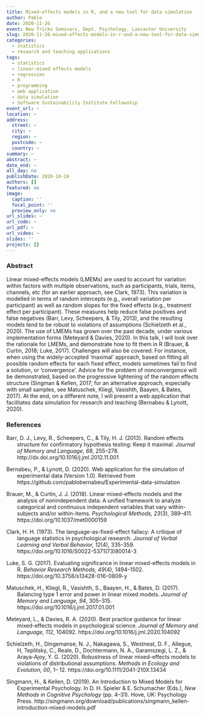 ```yaml
---
title: Mixed-effects models in R, and a new tool for data simulation
author: Pablo
date: 2020-11-26
event: New Tricks Seminars, Dept. Psychology, Lancaster University
slug: 2020-11-26-mixed-effects-models-in-r-and-a-new-tool-for-data-simulation
categories:
  - statistics
  - research and teaching applications
tags:
  - statistics
  - linear-mixed effects models
  - regression
  - R
  - programming
  - web application
  - data simulation
  - Software Sustainability Institute Fellowship
event_url: ~
location: ~
address:
  street: ~
  city: ~
  region: ~
  postcode: ~
  country: ~
summary: ~
abstract: ~
date_end: ~
all_day: no
publishDate: 2020-10-24
authors: []
featured: no
image:
  caption: ''
  focal_point: ''
  preview_only: no
url_slides: ~
url_code: ~
url_pdf: ~
url_video: ~
slides: ''
projects: []
---
```



### Abstract

Linear mixed-effects models (LMEMs) are used to account for variation within factors with multiple observations, such as participants, trials, items, channels, etc (for an earlier approach, see Clark, 1973). This variation is modelled in terms of random intercepts (e.g., overall variation per participant) as well as random slopes for the fixed effects (e.g., treatment effect per participant). These measures help reduce false positives and false negatives (Barr, Levy, Scheepers, & Tily, 2013), and the resulting models tend to be robust to violations of assumptions (Schielzeth et al., 2020). The use of LMEMs has grown over the past decade, under various implementation forms (Meteyard & Davies, 2020). In this talk, I will look over the rationale for LMEMs, and demonstrate how to fit them in R (Brauer, & Curtin, 2018; Luke, 2017). Challenges will also be covered. For instance, when using the widely-accepted 'maximal' approach, based on fitting all possible random effects for each fixed effect, models sometimes fail to find a solution, or 'convergence'. Advice for the problem of nonconvergence will be demonstrated, based on the progressive lightening of the random effects structure (Singman & Kellen, 2017; for an alternative approach, especially with small samples, see Matuschek, Kliegl, Vasishth, Baayen, & Bates, 2017). At the end, on a different note, I will present a web application that facilitates data simulation for research and teaching (Bernabeu & Lynott, 2020).


### References

<div style = "text-indent:-2em; margin-left:2em;">

Barr, D. J., Levy, R., Scheepers, C., & Tily, H. J. (2013). Random effects structure for confirmatory hypothesis testing: Keep it maximal. *Journal of Memory and Language, 68*, 255–278. http://dx.doi.org/10.1016/j.jml.2012.11.001  

Bernabeu, P., & Lynott, D. (2020). Web application for the simulation of experimental data (Version 1.0). Retrieved from https://github.com/pablobernabeu/Experimental-data-simulation

Brauer, M., & Curtin, J. J. (2018). Linear mixed-effects models and the analysis of nonindependent data: A unified framework to analyze categorical and continuous independent variables that vary within-subjects and/or within-items. *Psychological Methods, 23*(3), 389–411. https://doi.org/10.1037/met0000159  

Clark, H. H. (1973). The language-as-fixed-effect fallacy: A critique of language statistics in psychological research. *Journal of Verbal Learning and Verbal Behavior, 12*(4), 335-359. https://doi.org/10.1016/S0022-5371(73)80014-3  

Luke, S. G. (2017). Evaluating significance in linear mixed-effects models in R. *Behavior Research Methods, 49*(4), 1494–1502. https://doi.org/10.3758/s13428-016-0809-y  

Matuschek, H., Kliegl, R., Vasishth, S., Baayen, H., & Bates, D. (2017). Balancing type 1 error and power in linear mixed models. *Journal of Memory and Language, 94*, 305–315. https://doi.org/10.1016/j.jml.2017.01.001 

Meteyard, L., & Davies, R. A. (2020). Best practice guidance for linear mixed-effects models in psychological science. *Journal of Memory and Language, 112*, 104092. https://doi.org/10.1016/j.jml.2020.104092  

Schielzeth, H., Dingemanse, N. J., Nakagawa, S., Westneat, D. F., Allegue, H, Teplitsky, C., Reale, D., Dochtermann, N. A., Garamszegi, L. Z., & Araya-Ajoy, Y. G. (2020). Robustness of linear mixed-effects models to violations of distributional assumptions. *Methods in Ecology and Evolution, 00*, 1– 12. https://doi.org/10.1111/2041-210X.13434

Singmann, H., & Kellen, D. (2019). An Introduction to Mixed Models for Experimental Psychology. In D. H. Spieler & E. Schumacher (Eds.), *New Methods in Cognitive Psychology* (pp. 4–31). Hove, UK: Psychology Press. http://singmann.org/download/publications/singmann_kellen-introduction-mixed-models.pdf 

</div>

<br>

